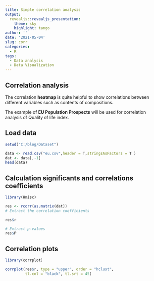 ```yaml
---
title: Simple correlation analysis
output:
  revealjs::revealjs_presentation:
    theme: sky
    highlight: tango
author: ''
date: '2021-05-04'
slug: corr
categories:
  - R
tags:
  - Data analysis
  - Data Visualization
---
```

## Correlation analysis

The correlation **heatmap** is quite helpful to show correlations between different variables such as contents of compositions.

The example of **EU Population Prospects** will be used for correlation analysis of Quality of life index.

## Load data

```r
setwd("C:/blog/Dataset")

data <- read.csv("eu.csv",header = T,stringsAsFactors = T )
dat <- data[,-1]
head(data)
```

## Calculation significants and correlations coefficients

```r
library(Hmisc)

res <- rcorr(as.matrix(dat))
# Extract the correlation coefficients

res$r

# Extract p-values
res$P
```

## Correlation plots

```r
library(corrplot)

corrplot(res$r, type = "upper", order = "hclust", 
         tl.col = "black", tl.srt = 45)
```
